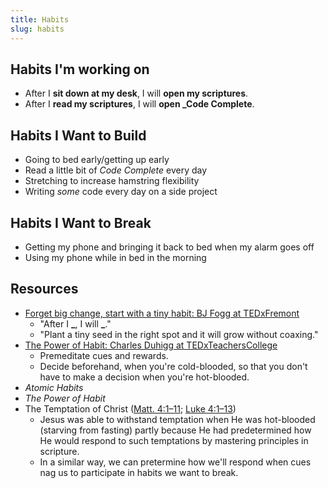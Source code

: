 ```yaml
---
title: Habits
slug: habits
---
```


## Habits I'm working on

- After I **sit down at my desk**, I will **open my scriptures**.
- After I **read my scriptures**, I will **open \_Code Complete**.

## Habits I Want to Build

- Going to bed early/getting up early
- Read a little bit of _Code Complete_ every day
- Stretching to increase hamstring flexibility
- Writing _some_ code every day on a side project

## Habits I Want to Break

- Getting my phone and bringing it back to bed when my alarm goes off
- Using my phone while in bed in the morning

## Resources

- [Forget big change, start with a tiny habit: BJ Fogg at TEDxFremont](https://youtu.be/AdKUJxjn-R8)
  - "After I **\_**, I will **\_**."
  - "Plant a tiny seed in the right spot and it will grow without coaxing."
- [The Power of Habit: Charles Duhigg at TEDxTeachersCollege](https://youtu.be/OMbsGBlpP30)
  - Premeditate cues and rewards.
  - Decide beforehand, when you're cold-blooded, so that you don't have to make a decision when you're hot-blooded.
- _Atomic Habits_
- _The Power of Habit_
- The Temptation of Christ ([Matt. 4:1–11](https://www.churchofjesuschrist.org/study/scriptures/nt/matt/4?lang=eng); [Luke 4:1–13](https://www.churchofjesuschrist.org/study/scriptures/nt/luke/4?lang=eng))
  - Jesus was able to withstand temptation when He was hot-blooded (starving from fasting) partly because He had predetermined how He would respond to such temptations by mastering principles in scripture.
  - In a similar way, we can pretermine how we'll respond when cues nag us to participate in habits we want to break.
